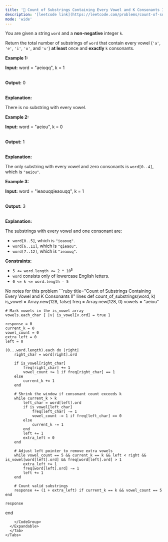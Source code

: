 ```yaml
---
title: '🧀 Count of Substrings Containing Every Vowel and K Consonants II'
description: '[leetcode link](https://leetcode.com/problems/count-of-substrings-containing-every-vowel-and-k-consonants-ii/description/)'
mode: 'wide'
---
```

<Tabs>
  <Tab title="Question" icon="circle-question" iconType="regular">
    <Card>
      <p>You are given a string <code>word</code> and a <strong>non-negative</strong> integer <code>k</code>.</p>  <p>Return the total number of <span data-keyword="substring-nonempty">substrings</span> of <code>word</code> that contain every vowel (<code>&#39;a&#39;</code>, <code>&#39;e&#39;</code>, <code>&#39;i&#39;</code>, <code>&#39;o&#39;</code>, and <code>&#39;u&#39;</code>) <strong>at least</strong> once and <strong>exactly</strong> <code>k</code> consonants.</p>   <p><strong class="example">Example 1:</strong></p>  <div class="example-block"> <p><strong>Input:</strong> <span class="example-io">word = &quot;aeioqq&quot;, k = 1</span></p>  <p><br/> <strong>Output:</strong> <span class="example-io">0</span></p>  <p><br/> <strong>Explanation:</strong></p>  <p>There is no substring with every vowel.</p> </div>  <p><strong class="example">Example 2:</strong></p>  <div class="example-block"> <p><strong>Input:</strong> <span class="example-io">word = &quot;aeiou&quot;, k = 0</span></p>  <p><br/> <strong>Output:</strong> <span class="example-io">1</span></p>  <p><br/> <strong>Explanation:</strong></p>  <p>The only substring with every vowel and zero consonants is <code>word[0..4]</code>, which is <code>&quot;aeiou&quot;</code>.</p> </div>  <p><strong class="example">Example 3:</strong></p>  <div class="example-block"> <p><strong>Input:</strong> <span class="example-io">word = &quot;</span>ieaouqqieaouqq<span class="example-io">&quot;, k = 1</span></p>  <p><br/> <strong>Output:</strong> 3</p>  <p><br/> <strong>Explanation:</strong></p>  <p>The substrings with every vowel and one consonant are:</p>  <ul>  <li><code>word[0..5]</code>, which is <code>&quot;ieaouq&quot;</code>.</li>  <li><code>word[6..11]</code>, which is <code>&quot;qieaou&quot;</code>.</li>  <li><code>word[7..12]</code>, which is <code>&quot;ieaouq&quot;</code>.</li> </ul> </div>   <p><strong>Constraints:</strong></p>  <ul>  <li><code>5 &lt;= word.length &lt;= 2 * 10<sup>5</sup></code></li>  <li><code>word</code> consists only of lowercase English letters.</li>  <li><code>0 &lt;= k &lt;= word.length - 5</code></li> </ul> 
    </Card>
  </Tab>
  <Tab title="Solution" icon="lightbulb" iconType="regular" >
    <Card>
      No notes for this problem
    </Card>
  <Expandable title="code">
    <CodeGroup dropdown>
```ruby title="Count of Substrings Containing Every Vowel and K Consonants II" lines
def count_of_substrings(word, k)
    is_vowel = Array.new(128, false)
    freq = Array.new(128, 0)
    vowels = "aeiou"

    # Mark vowels in the is_vowel array
    vowels.each_char { |v| is_vowel[v.ord] = true }

    response = 0
    current_k = 0
    vowel_count = 0
    extra_left = 0
    left = 0

    (0...word.length).each do |right|
        right_char = word[right].ord

        if is_vowel[right_char]
            freq[right_char] += 1
            vowel_count += 1 if freq[right_char] == 1
        else
            current_k += 1
        end

        # Shrink the window if consonant count exceeds k
        while current_k > k
            left_char = word[left].ord
            if is_vowel[left_char]
                freq[left_char] -= 1
                vowel_count -= 1 if freq[left_char] == 0
            else
                current_k -= 1
            end
            left += 1
            extra_left = 0
        end

        # Adjust left pointer to remove extra vowels
        while vowel_count == 5 && current_k == k && left < right && is_vowel[word[left].ord] && freq[word[left].ord] > 1
            extra_left += 1
            freq[word[left].ord] -= 1
            left += 1
        end

        # Count valid substrings
        response += (1 + extra_left) if current_k == k && vowel_count == 5
    end

    response
end
```
    </CodeGroup>
  </Expandable>
  </Tab>
</Tabs>